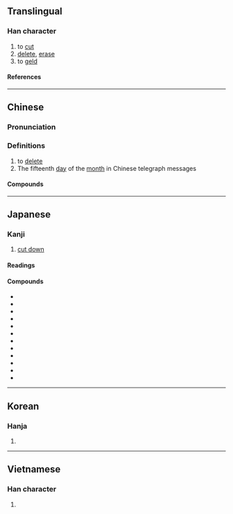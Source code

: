 {{also|删}}
{{character info/new}}
==Translingual==

===Han character===
{{Han char|rn=18|rad=刀|as=05|sn=7|four=72400|canj=BTLN|ids=⿰冊刂}}

# to [[cut]]
# [[delete]], [[erase]]
# to [[geld]]

====References====
{{Han ref|kx=0138.281|dkj=01917|dj=0311.060|hdz=10328.120|uh=522A}}

----

==Chinese==
{{zh-forms|s=删}}

===Pronunciation===
{{zh-pron
|m=shān
|c=saan1
|h=pfs=
|md=
|mn=san
|w=
|mc=y
|oc=y
|cat=v
}}

===Definitions===
{{zh-hanzi}}

# to [[delete]]
# The fifteenth [[day]] of the [[month]] in Chinese telegraph messages

====Compounds====
{{zh-der|刪除|刪改|刪節號|刪潤|刪省|刪繁就簡|刪蕪就簡|刪拾|刪節|刪減|刪汰|舉要刪蕪}}

{{zh-cat|Intermediate}}

----

==Japanese==

===Kanji===
{{ja-kanji|grade=|rs=刀05}}

# [[cut down]]

====Readings====
{{ja-readings
|goon=せん
|kanon=さん
|kun=けず-る<けづ-る
}}

====Compounds====
{{der-top4|Compounds}}
* {{ja-r|刪去|さんきょ}}
* {{ja-r|刪%削|さん%さく}}
* {{ja-r|刪修|さんしゅう}}
* {{ja-r|刪%述|さん%じゅつ}}
* {{ja-r|刪潤|さんじゅん}}
* {{ja-r|刪除|さんじょ}}
* {{ja-r|刪%定|さん%てい}}
* {{ja-r|刪%訂|さん%てい}}
* {{ja-r|刪補|さんぽ}}
* {{ja-r|刪%略|さん%りゃく}}
* {{ja-r|改%刪|かい%さん}}
* {{ja-r|添刪|てんざん}}
{{der-bottom}}

----

==Korean==

===Hanja===
{{ko-hanja|산}}

# {{defn|lang=ko|sort=刀05}}

----

==Vietnamese==

===Han character===
{{vi-readings|rs=刀05|reading=san}}

# {{defn|vi|sort=刀05}}

{{cln|vi|Han tu}}